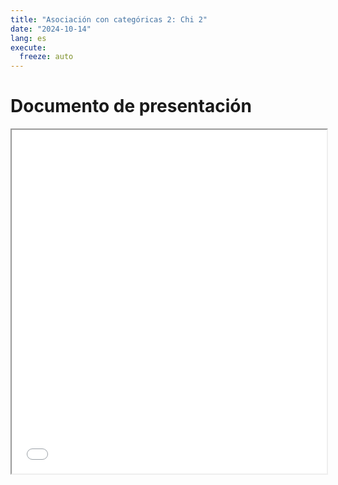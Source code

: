 ```yaml
---
title: "Asociación con categóricas 2: Chi 2"
date: "2024-10-14"
lang: es
execute:
  freeze: auto 
---
```


# Documento de presentación

<iframe src=/slides/12-bivariada5.html height="550" width=100% allowfullscreen="true">
</iframe> 



